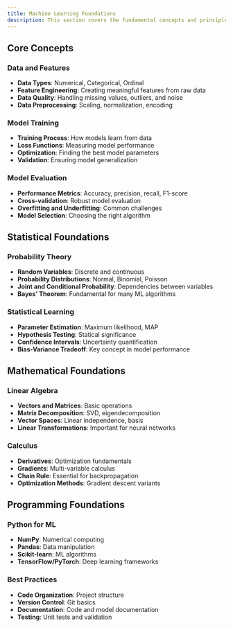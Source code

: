 ```yaml
---
title: Machine Learning Foundations
description: This section covers the fundamental concepts and principles that form the foundation of machine learning.
---
```


## Core Concepts

### Data and Features

- **Data Types**: Numerical, Categorical, Ordinal
- **Feature Engineering**: Creating meaningful features from raw data
- **Data Quality**: Handling missing values, outliers, and noise
- **Data Preprocessing**: Scaling, normalization, encoding

### Model Training

- **Training Process**: How models learn from data
- **Loss Functions**: Measuring model performance
- **Optimization**: Finding the best model parameters
- **Validation**: Ensuring model generalization

### Model Evaluation

- **Performance Metrics**: Accuracy, precision, recall, F1-score
- **Cross-validation**: Robust model evaluation
- **Overfitting and Underfitting**: Common challenges
- **Model Selection**: Choosing the right algorithm

## Statistical Foundations

### Probability Theory

- **Random Variables**: Discrete and continuous
- **Probability Distributions**: Normal, Binomial, Poisson
- **Joint and Conditional Probability**: Dependencies between variables
- **Bayes' Theorem**: Fundamental for many ML algorithms

### Statistical Learning

- **Parameter Estimation**: Maximum likelihood, MAP
- **Hypothesis Testing**: Statical significance
- **Confidence Intervals**: Uncertainty quantification
- **Bias-Variance Tradeoff**: Key concept in model performance

## Mathematical Foundations

### Linear Algebra

- **Vectors and Matrices**: Basic operations
- **Matrix Decomposition**: SVD, eigendecomposition
- **Vector Spaces**: Linear independence, basis
- **Linear Transformations**: Important for neural networks

### Calculus

- **Derivatives**: Optimization fundamentals
- **Gradients**: Multi-variable calculus
- **Chain Rule**: Essential for backpropagation
- **Optimization Methods**: Gradient descent variants

## Programming Foundations

### Python for ML

- **NumPy**: Numerical computing
- **Pandas**: Data manipulation
- **Scikit-learn**: ML algorithms
- **TensorFlow/PyTorch**: Deep learning frameworks

### Best Practices

- **Code Organization**: Project structure
- **Version Control**: Git basics
- **Documentation**: Code and model documentation
- **Testing**: Unit tests and validation